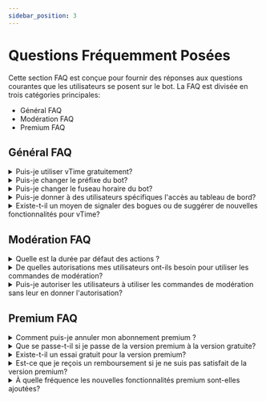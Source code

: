 ```yaml
---
sidebar_position: 3
---
```


# Questions Fréquemment Posées

Cette section FAQ est conçue pour fournir des réponses aux questions courantes que les utilisateurs se posent sur le bot. La FAQ est divisée en trois catégories principales:

- Général FAQ
- Modération FAQ
- Premium FAQ

## Général FAQ

<details>
  <summary>Puis-je utiliser vTime gratuitement?</summary>
  <p>
    Oui, vTime peut être utilisé gratuitement. Cependant, certaines
    fonctionnalités peuvent nécessiter un abonnement premium pour y accéder.
    Vous pouvez vérifier les prix et les options d'abonnement sur le{" "}
    <a href="https://vTime.io/premium">Premium Page</a>.
  </p>
</details>

<details>
  <summary>Puis-je changer le préfixe du bot?</summary>
  <p>
    Malheureusement, le bot n'utilise plus de préfixes. Au lieu de cela, nous
    avons implémenté l'utilisation de discord slash commandes. Cependant, les
    utilisateurs peuvent définir des alias pour leurs commandes préférées et les
    utiliser comme alternative.
  </p>
</details>

<details>
  <summary>Puis-je changer le fuseau horaire du bot?</summary>
  <p>
    Pour le moment, il n'est pas possible de modifier le fuseau horaire du bot.
    Le fuseau horaire par défaut est défini sur UTC+3.
  </p>
</details>

<details>
  <summary>
    Puis-je donner à des utilisateurs spécifiques l'accès au tableau de bord?
  </summary>
  <p>
    Seuls les utilisateurs disposant de l'autorisation d'administrateur peuvent
    accéder au tableau de bord. Pour accorder l'accès à des utilisateurs
    spécifiques, créez un rôle et attribuez-le-leur.
  </p>
</details>

<details>
  <summary>
    Existe-t-il un moyen de signaler des bogues ou de suggérer de nouvelles
    fonctionnalités pour vTime?
  </summary>
  <p>
    Oui, vous pouvez signaler des bogues ou suggérer de nouvelles
    fonctionnalités en rejoignant le serveur officiel{" "}
    <a href="https://discord.gg/vTime">vTime Support</a>, où vous pouvez
    partager vos commentaires avec les développeurs et les autres membres de la
    communauté.
  </p>
</details>

## Modération FAQ

<details>
  <summary>Quelle est la durée par défaut des actions ?</summary>
  <p>
    Si aucune durée n'est spécifiée, la durée par défaut des actions est de
    trois mois.
  </p>
</details>

<details>
  <summary>
    De quelles autorisations mes utilisateurs ont-ils besoin pour utiliser les
    commandes de modération?
  </summary>
  <p>
    Les autorisations requises pour chaque commande de modération varient. Pour
    déterminer l'autorisation nécessaire, les utilisateurs peuvent essayer
    d'utiliser la commande et recevoir un message d'erreur indiquant
    l'autorisation requise.
  </p>
</details>

<details>
  <summary>
    Puis-je autoriser les utilisateurs à utiliser les commandes de modération
    sans leur en donner l'autorisation?
  </summary>
  <p>
    Oui, il est possible d'autoriser les utilisateurs à utiliser les commandes
    de modération sans leur en donner l'autorisation. Le bot a une option
    appelée Mod Roles qui permet aux utilisateurs de spécifier des rôles
    autorisés à utiliser toutes les commandes de modération.
  </p>
</details>

## Premium FAQ

<details>
  <summary>Comment puis-je annuler mon abonnement premium ?</summary>
  <p>
    Vous pouvez annuler votre abonnement premium en accédant à la page de
    gestion de la prime sur le site Web du bot et en sélectionnant l'option
    Modifier pour le bot souhaité, puis Annuler l'abonnement. Une fois
    l'abonnement annulé, vous ne serez plus facturé et vos fonctionnalités
    premium seront désactivées une fois la durée du bot expirée.
  </p>
</details>

<details>
  <summary>
    Que se passe-t-il si je passe de la version premium à la version gratuite?
  </summary>
  <p>
    Si vous passez de la version premium à la version gratuite, vous perdrez
    l'accès à toutes les fonctionnalités premium. Vos données ne seront pas
    supprimées, mais elles seront verrouillées jusqu'à ce que vous effectuiez
    une nouvelle mise à niveau.
  </p>
</details>

<details>
  <summary>Existe-t-il un essai gratuit pour la version premium?</summary>
  <p>Malheureusement, il n'y a pas d'essai gratuit pour la version premium.</p>
</details>

<details>
  <summary>
    Est-ce que je reçois un remboursement si je ne suis pas satisfait de la
    version premium?
  </summary>
  <p>
    Les remboursements seront considérés au cas par cas. Si vous souhaitez
    demander un remboursement, veuillez contacter notre{" "}
    <a href="https://discord.gg/vTime">Équipe D'assistance </a> en indiquant la
    raison de votre demande.
  </p>
</details>

<details>
  <summary>
    À quelle fréquence les nouvelles fonctionnalités premium sont-elles
    ajoutées?
  </summary>
  <p>
    De nouvelles fonctionnalités premium sont ajoutées régulièrement, mais il
    n'y a pas de calendrier défini pour leur ajout. Pour rester informé des
    nouvelles fonctionnalités et mises à jour, vous pouvez rejoindre le serveur
    officiel <a href="https://discord.gg/vTime">vTime Support</a>, où les
    développeurs et les membres de la communauté partagent des nouvelles et des
    informations sur le bot.
  </p>
</details>

